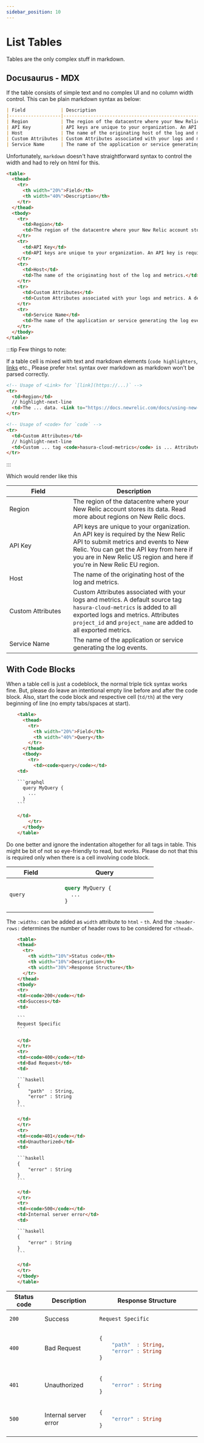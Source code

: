 ```yaml
---
sidebar_position: 10
---
```



# List Tables

Tables are the only complex stuff in markdown.

## Docusaurus - MDX

If the table consists of simple text and no complex UI and no column width control. This can be plain markdown syntax as below:

```markdown
| Field             | Description                                                                                                                                                                                                                                                                                                                                                                              |
|-------------------|------------------------------------------------------------------------------------------------------------------------------------------------------------------------------------------------------------------------------------------------------------------------------------------------------------------------------------------------------------------------------------------|
| Region            | The region of the datacentre where your New Relic account stores its data. [Read more about regions on New Relic docs.](https://docs.newrelic.com/docs/using-new-relic/welcome-new-relic/get-started/our-eu-us-region-data-centers)                                                                                                                                                      |
| API Key           | API keys are unique to your organization. An API key is required by the New Relic API to submit metrics and events to New Relic. You can get the API key from [here](https://one.newrelic.com/launcher/api-keys-ui.api-keys-launcher) if you are in New Relic US region and [here](https://one.eu.newrelic.com/launcher/api-keys-ui.api-keys-launcher) if you're in New Relic EU region. |
| Host              | The name of the originating host of the log and metrics.                                                                                                                                                                                                                                                                                                                                 |
| Custom Attributes | Custom Attributes associated with your logs and metrics. A default source tag `hasura-cloud-metrics` is added to all exported logs and metrics. Attributes `project_id` and `project_name` are added to all exported metrics.                                                                                                                                                            |
| Service Name      | The name of the application or service generating the log events.                                                                                                                                                                                                                                                                                                                        |
```

Unfortunately, `markdown` doesn't have straightforward syntax to control the width and had to rely on html for this.

```html {4,5}
<table>
  <thead>
    <tr>
      <th width="20%">Field</th>
      <th width="40%">Description</th>
    </tr>
  </thead>
  <tbody>
    <tr>
      <td>Region</td>
      <td>The region of the datacentre where your New Relic account stores its data. <Link to="https://docs.newrelic.com/docs/using-new-relic/welcome-new-relic/get-started/our-eu-us-region-data-centers">Read more about regions on New Relic docs.</Link></td>
    </tr>
    <tr>
      <td>API Key</td>
      <td>API keys are unique to your organization. An API key is required by the New Relic API to submit metrics and events to New Relic. You can get the API key from <Link to="https://one.newrelic.com/launcher/api-keys-ui.api-keys-launcher">here</Link> if you are in New Relic US region and <Link to="https://one.eu.newrelic.com/launcher/api-keys-ui.api-keys-launcher">here</Link> if you're in New Relic EU region.</td>
    </tr>
    <tr>
      <td>Host</td>
      <td>The name of the originating host of the log and metrics.</td>
    </tr>
    <tr>
      <td>Custom Attributes</td>
      <td>Custom Attributes associated with your logs and metrics. A default source tag <code>hasura-cloud-metrics</code> is added to all exported logs and metrics. Attributes <code>project_id</code> and <code>project_name</code> are added to all exported metrics.</td>
    </tr>
    <tr>
      <td>Service Name</td>
      <td>The name of the application or service generating the log events.</td>
    </tr>
  </tbody>
</table>
```

:::tip Few things to note:

If a table cell is mixed with text and markdown elements (`code highlighters`, [links](/docusaurus-mdx-guide/links.mdx)
etc., Please prefer `html` syntax over markdown as markdown won't be parsed correctly.

```html
<!-- Usage of <Link> for `[link](https://...)` -->
<tr>
  <td>Region</td>
  // highlight-next-line
  <td>The ... data. <Link to="https://docs.newrelic.com/docs/using-new-relic/welcome-new-relic/get-started/our-eu-us-region-data-centers">Read ... docs.</Link></td>
</tr>

<!-- Usage of <code> for `code` -->
<tr>
  <td>Custom Attributes</td>
  // highlight-next-line
  <td>Custom ... tag <code>hasura-cloud-metrics</code> is ... Attributes <code>project_id</code> and <code>project_name</code> are ... metrics.</td>
</tr>
```

:::

Which would render like this

<table>
  <thead>
    <tr>
      <th width="20%">Field</th>
      <th width="40%">Description</th>
    </tr>
  </thead>
  <tbody>
    <tr>
      <td>Region</td>
      <td>The region of the datacentre where your New Relic account stores its data. <Link to="https://docs.newrelic.com/docs/using-new-relic/welcome-new-relic/get-started/our-eu-us-region-data-centers">Read more about regions on New Relic docs.</Link></td>
    </tr>
    <tr>
      <td>API Key</td>
      <td>API keys are unique to your organization. An API key is required by the New Relic API to submit metrics and events to New Relic. You can get the API key from <Link to="https://one.newrelic.com/launcher/api-keys-ui.api-keys-launcher">here</Link> if you are in New Relic US region and <Link to="https://one.eu.newrelic.com/launcher/api-keys-ui.api-keys-launcher">here</Link> if you're in New Relic EU region.</td>
    </tr>
    <tr>
      <td>Host</td>
      <td>The name of the originating host of the log and metrics.</td>
    </tr>
    <tr>
      <td>Custom Attributes</td>
      <td>Custom Attributes associated with your logs and metrics. A default source tag <code>hasura-cloud-metrics</code> is added to all exported logs and metrics. Attributes <code>project_id</code> and <code>project_name</code> are added to all exported metrics.</td>
    </tr>
    <tr>
      <td>Service Name</td>
      <td>The name of the application or service generating the log events.</td>
    </tr>
  </tbody>
</table>

## With Code Blocks

When a table cell is just a codeblock, the normal triple tick syntax works fine. But, please do leave an intentional empty line before and after the code block.
Also, start the code block and respective cell (`td/th`) at the very beginning of line (no empty tabs/spaces at start).

```html
    <table>
      <thead>
        <tr>
          <th width="20%">Field</th>
          <th width="40%">Query</th>
        </tr>
      </thead>
      <tbody>
        <tr>
          <td><code>query</code></td>
    <td>

    ```graphql
      query MyQuery {
        ...
      }
    ```

    </td>
        </tr>
      </tbody>
    </table>
```

Do one better and ignore the indentation altogether for all tags in table. This might be bit of not so eye-friendly to read, but works.
Please do not that this is required only when there is a cell involving code block.

<table>
  <thead>
    <tr>
      <th width="20%">Field</th>
      <th width="40%">Query</th>
    </tr>
  </thead>
  <tbody>
    <tr>
      <td><code>query</code></td>
<td>

```graphql
  query MyQuery {
    ...
  }
```

</td>
    </tr>
  </tbody>
</table>


The `:widths:` can be added as `width` attribute to `html` - `th`. And the `:header-rows:` determines the number of
header rows to be considered for `<thead>`.

```html {2-8}
    <table>
    <thead>
      <tr>
        <th width="10%">Status code</th>
        <th width="10%">Description</th>
        <th width="30%">Response Structure</th>
      </tr>
    </thead>
    <tbody>
    <tr>
    <td><code>200</code></td>
    <td>Success</td>
    <td>

    ```
    Request Specific
    ```

    </td>
    </tr>
    <tr>
    <td><code>400</code></td>
    <td>Bad Request</td>
    <td>

    ```haskell
    {
        "path"  : String,
        "error" : String
    }
    ```

    </td>
    </tr>
    <tr>
    <td><code>401</code></td>
    <td>Unauthorized</td>
    <td>

    ```haskell
    {
        "error" : String
    }
    ```

    </td>
    </tr>
    <tr>
    <td><code>500</code></td>
    <td>Internal server error</td>
    <td>

    ```haskell
    {
        "error" : String
    }
    ```

    </td>
    </tr>
    </tbody>
    </table>
```

<table>
<thead>
  <tr>
    <th width="10%">Status code</th>
    <th width="10%">Description</th>
    <th width="30%">Response Structure</th>
  </tr>
</thead>
<tbody>
<tr>
<td><code>200</code></td>
<td>Success</td>
<td>

```
Request Specific
```

</td>
</tr>
<tr>
<td><code>400</code></td>
<td>Bad Request</td>
<td>

```haskell
{
    "path"  : String,
    "error" : String
}
```

</td>
</tr>
<tr>
<td><code>401</code></td>
<td>Unauthorized</td>
<td>

```haskell
{
    "error" : String
}
```

</td>
</tr>
<tr>
<td><code>500</code></td>
<td>Internal server error</td>
<td>

```haskell
{
    "error" : String
}
```

</td>
</tr>
</tbody>
</table>
